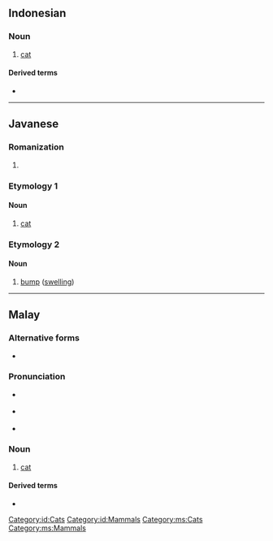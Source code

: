 ==Indonesian==
{{wikipedia|lang=id}}

===Noun===
{{id-noun}}

# [[cat]] {{gloss|domestic species}}

====Derived terms====
* {{l|id|kucing liar}}

[[Category:id:Cats]]
[[Category:id:Mammals]]

----

==Javanese==

=== Romanization ===
{{jv-rom}}

# {{jv-romanization of|ꦏꦸꦕꦶꦁ}}

=== Etymology 1 ===
==== Noun ====
{{jv-noun|j=ꦏꦸꦕꦶꦁ}}

# [[cat]]

=== Etymology 2 ===

==== Noun ====
{{jv-noun|j=ꦏꦸꦕꦶꦁ}}

# [[bump]] ([[swelling]])

----

==Malay==
{{wikipedia|lang=ms}}

===Alternative forms===
* {{l|ms|kuching}}

===Pronunciation===
* {{a|Johor-Selangor}} {{IPA|/kut͡ʃeŋ/|lang=ms}}
* {{a|Riau-Lingga}} {{IPA|/kut͡ʃɪŋ/|lang=ms}}
* {{rhymes|ut͡ʃeŋ|t͡ʃeŋ|eŋ|lang=ms}}

===Noun===
{{ms-noun|j=کوچيڠ}}

# [[cat]] {{gloss|domestic species}}

====Derived terms====
* {{l|ms|kucing liar}}

[[Category:ms:Cats]]
[[Category:ms:Mammals]]